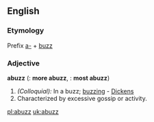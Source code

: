 ==English==

===Etymology===
Prefix [[a-]] + [[buzz]]

===Adjective===
'''abuzz'''  ({{compar}}: '''more abuzz''', {{superl}}: '''most abuzz''')

# ''(Colloquial):'' In a buzz; [[buzzing]] - [[Dickens]]
# Characterized by excessive gossip or activity.

[[pl:abuzz]]
[[uk:abuzz]]